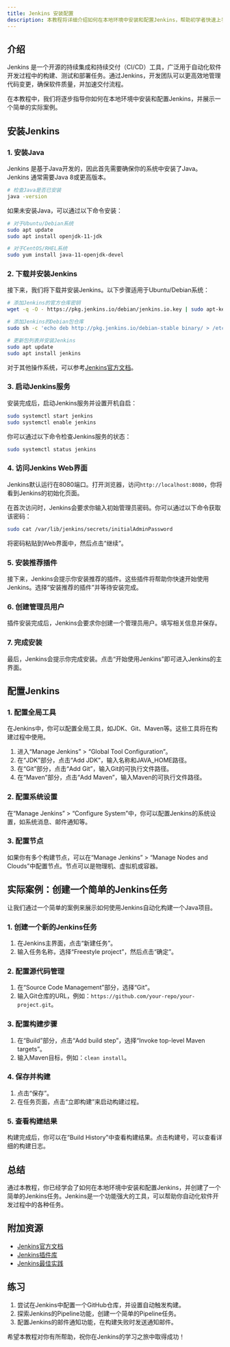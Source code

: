 ```yaml
---
title: Jenkins 安装配置
description: 本教程将详细介绍如何在本地环境中安装和配置Jenkins，帮助初学者快速上手这一强大的持续集成工具。
---
```


## 介绍

Jenkins 是一个开源的持续集成和持续交付（CI/CD）工具，广泛用于自动化软件开发过程中的构建、测试和部署任务。通过Jenkins，开发团队可以更高效地管理代码变更，确保软件质量，并加速交付流程。

在本教程中，我们将逐步指导你如何在本地环境中安装和配置Jenkins，并展示一个简单的实际案例。

## 安装Jenkins

### 1. 安装Java

Jenkins 是基于Java开发的，因此首先需要确保你的系统中安装了Java。Jenkins 通常需要Java 8或更高版本。

```bash
# 检查Java是否已安装
java -version
```

如果未安装Java，可以通过以下命令安装：

```bash
# 对于Ubuntu/Debian系统
sudo apt update
sudo apt install openjdk-11-jdk

# 对于CentOS/RHEL系统
sudo yum install java-11-openjdk-devel
```

### 2. 下载并安装Jenkins

接下来，我们将下载并安装Jenkins。以下步骤适用于Ubuntu/Debian系统：

```bash
# 添加Jenkins的官方仓库密钥
wget -q -O - https://pkg.jenkins.io/debian/jenkins.io.key | sudo apt-key add -

# 添加Jenkins的Debian包仓库
sudo sh -c 'echo deb http://pkg.jenkins.io/debian-stable binary/ > /etc/apt/sources.list.d/jenkins.list'

# 更新包列表并安装Jenkins
sudo apt update
sudo apt install jenkins
```

对于其他操作系统，可以参考[Jenkins官方文档](https://www.jenkins.io/doc/book/installing/)。

### 3. 启动Jenkins服务

安装完成后，启动Jenkins服务并设置开机自启：

```bash
sudo systemctl start jenkins
sudo systemctl enable jenkins
```

你可以通过以下命令检查Jenkins服务的状态：

```bash
sudo systemctl status jenkins
```

### 4. 访问Jenkins Web界面

Jenkins默认运行在8080端口。打开浏览器，访问`http://localhost:8080`，你将看到Jenkins的初始化页面。

在首次访问时，Jenkins会要求你输入初始管理员密码。你可以通过以下命令获取该密码：

```bash
sudo cat /var/lib/jenkins/secrets/initialAdminPassword
```

将密码粘贴到Web界面中，然后点击“继续”。

### 5. 安装推荐插件

接下来，Jenkins会提示你安装推荐的插件。这些插件将帮助你快速开始使用Jenkins。选择“安装推荐的插件”并等待安装完成。

### 6. 创建管理员用户

插件安装完成后，Jenkins会要求你创建一个管理员用户。填写相关信息并保存。

### 7. 完成安装

最后，Jenkins会提示你完成安装。点击“开始使用Jenkins”即可进入Jenkins的主界面。

## 配置Jenkins

### 1. 配置全局工具

在Jenkins中，你可以配置全局工具，如JDK、Git、Maven等。这些工具将在构建过程中使用。

1. 进入“Manage Jenkins” > “Global Tool Configuration”。
2. 在“JDK”部分，点击“Add JDK”，输入名称和JAVA_HOME路径。
3. 在“Git”部分，点击“Add Git”，输入Git的可执行文件路径。
4. 在“Maven”部分，点击“Add Maven”，输入Maven的可执行文件路径。

### 2. 配置系统设置

在“Manage Jenkins” > “Configure System”中，你可以配置Jenkins的系统设置，如系统消息、邮件通知等。

### 3. 配置节点

如果你有多个构建节点，可以在“Manage Jenkins” > “Manage Nodes and Clouds”中配置节点。节点可以是物理机、虚拟机或容器。

## 实际案例：创建一个简单的Jenkins任务

让我们通过一个简单的案例来展示如何使用Jenkins自动化构建一个Java项目。

### 1. 创建一个新的Jenkins任务

1. 在Jenkins主界面，点击“新建任务”。
2. 输入任务名称，选择“Freestyle project”，然后点击“确定”。

### 2. 配置源代码管理

1. 在“Source Code Management”部分，选择“Git”。
2. 输入Git仓库的URL，例如：`https://github.com/your-repo/your-project.git`。

### 3. 配置构建步骤

1. 在“Build”部分，点击“Add build step”，选择“Invoke top-level Maven targets”。
2. 输入Maven目标，例如：`clean install`。

### 4. 保存并构建

1. 点击“保存”。
2. 在任务页面，点击“立即构建”来启动构建过程。

### 5. 查看构建结果

构建完成后，你可以在“Build History”中查看构建结果。点击构建号，可以查看详细的构建日志。

## 总结

通过本教程，你已经学会了如何在本地环境中安装和配置Jenkins，并创建了一个简单的Jenkins任务。Jenkins是一个功能强大的工具，可以帮助你自动化软件开发过程中的各种任务。

## 附加资源

- [Jenkins官方文档](https://www.jenkins.io/doc/)
- [Jenkins插件库](https://plugins.jenkins.io/)
- [Jenkins最佳实践](https://www.jenkins.io/doc/book/pipeline/)

## 练习

1. 尝试在Jenkins中配置一个GitHub仓库，并设置自动触发构建。
2. 探索Jenkins的Pipeline功能，创建一个简单的Pipeline任务。
3. 配置Jenkins的邮件通知功能，在构建失败时发送通知邮件。

希望本教程对你有所帮助，祝你在Jenkins的学习之旅中取得成功！